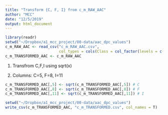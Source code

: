 ```yaml
---
title: "Transform {C, F, I} from c_m_RAW_AAC"
author: "MCC"
date: "12/5/2019"
output: html_document
---
```


```r
library(readr)
setwd("~/Dropbox/a1_mcc_project/00-data/aac_dpc_values")
c_m_RAW_AAC <- read_csv("c_m_RAW_AAC.csv", 
                        col_types = cols(Class = col_factor(levels = c("0","1"))))
c_m_TRANSFORMED_AAC <- c_m_RAW_AAC
```

1. Transfrom C,F,I using sqrt(x)

1. Columns: C=5, F=8, I=11
```r
c_m_TRANSFORMED_AAC[,5] <- sqrt(c_m_TRANSFORMED_AAC[,5]) # C
c_m_TRANSFORMED_AAC[,8] <- sqrt(c_m_TRANSFORMED_AAC[,8]) # F
c_m_TRANSFORMED_AAC[,11] <- sqrt(c_m_TRANSFORMED_AAC[,11]) # I

setwd("~/Dropbox/a1_mcc_project/00-data/aac_dpc_values")
write_csv(c_m_TRANSFORMED_AAC, "c_m_TRANSFORMED.csv", col_names = T)
```


